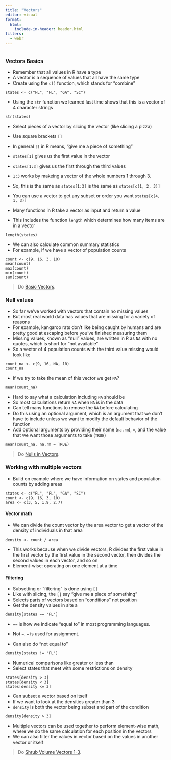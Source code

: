 ```yaml
---
title: "Vectors"
editor: visual
format:
  html:
    include-in-header: header.html
filters:
  - webr
--- 
```


```r
```

### Vectors Basics

* Remember that all values in R have a type
* A vector is a sequence of values that all have the same type
* Create using the `c()` function, which stands for "combine"

```webr
states <- c("FL", "FL", "GA", "SC")
```

* Using the `str` function we learned last time shows that this is a vector of 4 character strings 

```webr
str(states)
```

* Select pieces of a vector by slicing the vector (like slicing a pizza)
* Use square brackets `[]`
* In general `[]` in R means, "give me a piece of something"
* `states[1]` gives us the first value in the vector
* `states[1:3]` gives us the first through the third values
* `1:3` works by makeing a vector of the whole numbers 1 through 3.
* So, this is the same as `states[1:3]` is the same as `states[c(1, 2, 3)]` 
* You can use a vector to get any subset or order you want `states[c(4, 1, 3)]`

* Many functions in R take a vector as input and return a value
* This includes the function `length` which determines how many items are in a vector

```webr
length(states)
```

* We can also calculate common summary statistics
* For example, if we have a vector of population counts

```webr
count <- c(9, 16, 3, 10)
mean(count)
max(count)
min(count)
sum(count)
```

> Do [Basic Vectors]({{ site.baseurl }}/exercises/Vectors-basic-vectors-R/).

### Null values

* So far we've worked with vectors that contain no missing values
* But most real world data has values that are missing for a variety of reasons
* For example, kangaroo rats don't like being caught by humans and are pretty good at escaping before you've finished measuring them
* Missing values, known as "null" values, are written in R as `NA` with no quotes, which is short for "not available"
* So a vector of 4 population counts with the third value missing would look like

```webr
count_na <- c(9, 16, NA, 10)
count_na
```

* If we try to take the mean of this vector we get `NA`?

```webr
mean(count_na)
```

* Hard to say what a calculation including `NA` should be
* So most calculations return `NA` when `NA` is in the data
* Can tell many functions to remove the `NA` before calculating
* Do this using an optional argument, which is an argument that we don't have to include unless we want to modify the default behavior of the function
* Add optional arguments by providing their name (`na.rm`), `=`, and the value that we want those arguments to take (`TRUE`)

```webr
mean(count_na, na.rm = TRUE)
```

> Do [Nulls in Vectors]({{ site.baseurl }}/exercises/Vectors-nulls-in-vectors-R/).

### Working with multiple vectors

* Build on example where we have information on states and population counts by adding areas

```webr
states <- c("FL", "FL", "GA", "SC")
count <- c(9, 16, 3, 10)
area <- c(3, 5, 1.9, 2.7)
```

#### Vector math

* We can divide the count vector by the area vector to get a vector of the density of individuals in that area

```webr
density <- count / area
```

* This works because when we divide vectors, R divides the first value in the first vector by the first value in the second vector, then divides the second values in each vector, and so on
* Element-wise: operating on one element at a time

#### Filtering

* Subsetting or "filtering" is done using `[]`
* Like with slicing, the `[]` say "give me a piece of something"
* Selects parts of vectors based on "conditions" not position
* Get the density values in site a

```webr
density[states == 'FL']
```

* `==` is how we indicate "equal to" in most programming languages.
* Not `=`. `=` is used for assignment.

* Can also do "not equal to"

```webr
density[states != 'FL']
```

* Numerical comparisons like greater or less than
* Select states that meet with some restrictions on density

```webr
states[density > 3]
states[density < 3]
states[density <= 3]
```

* Can subset a vector based on itself
* If we want to look at the densities greater than 3
* `density` is both the vector being subset and part of the condition

```webr
density[density > 3]
```

* Multiple vectors can be used together to perform element-wise math, where we do the same calculation for each position in the vectors
* We can also filter the values in vector based on the values in another vector or itself

> Do [Shrub Volume Vectors 1-3]({{ site.baseurl }}/exercises/Vectors-shrub-volume-vectors-R/).
